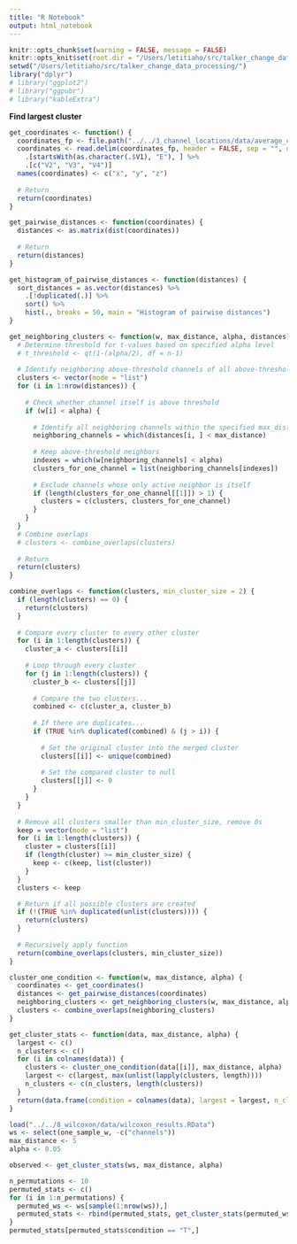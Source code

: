 ```yaml
---
title: "R Notebook"
output: html_notebook
---
```


```r
knitr::opts_chunk$set(warning = FALSE, message = FALSE) 
knitr::opts_knit$set(root.dir = "/Users/letitiaho/src/talker_change_data_processing/8_tests/")
setwd("/Users/letitiaho/src/talker_change_data_processing/")
library("dplyr")
# library("ggplot2")
# library("ggpubr")
# library("kableExtra")
```

**Find largest cluster**

```r
get_coordinates <- function() {
  coordinates_fp <- file.path("../../3_channel_locations/data/average_channel_locations.sfp")
  coordinates <- read.delim(coordinates_fp, header = FALSE, sep = "", dec = ".") %>%
    .[startsWith(as.character(.$V1), "E"), ] %>%
    .[c("V2", "V3", "V4")]
  names(coordinates) <- c("x", "y", "z")
  
  # Return
  return(coordinates)
}

get_pairwise_distances <- function(coordinates) {
  distances <- as.matrix(dist(coordinates))
  
  # Return
  return(distances)
}

get_histogram_of_pairwise_distances <- function(distances) {
  sort_distances = as.vector(distances) %>%
    .[!duplicated(.)] %>%
    sort() %>%
    hist(., breaks = 50, main = "Histogram of pairwise distances")
}

get_neighboring_clusters <- function(w, max_distance, alpha, distances) {
  # Determine threshold for t-values based on specified alpha level
  # t_threshold <- qt(1-(alpha/2), df = n-1)
  
  # Identify neighboring above-threshold channels of all above-threshold channels
  clusters <- vector(mode = "list")
  for (i in 1:nrow(distances)) {
    
    # Check whether channel itself is above threshold
    if (w[i] < alpha) {
      
      # Identify all neighboring channels within the specified max_distance
      neighboring_channels = which(distances[i, ] < max_distance)
      
      # Keep above-threshold neighbors
      indexes = which(w[neighboring_channels] < alpha)
      clusters_for_one_channel = list(neighboring_channels[indexes])
      
      # Exclude channels whose only active neighbor is itself
      if (length(clusters_for_one_channel[[1]]) > 1) {
        clusters = c(clusters, clusters_for_one_channel)
      }
    } 
  }
  # Combine overlaps
  # clusters <- combine_overlaps(clusters)
  
  # Return
  return(clusters)
}

combine_overlaps <- function(clusters, min_cluster_size = 2) {
  if (length(clusters) == 0) {
    return(clusters)
  }
  
  # Compare every cluster to every other cluster
  for (i in 1:length(clusters)) {
    cluster_a <- clusters[[i]]
    
    # Loop through every cluster
    for (j in 1:length(clusters)) {
      cluster_b <- clusters[[j]]
      
      # Compare the two clusters...
      combined <- c(cluster_a, cluster_b)
      
      # If there are duplicates...
      if (TRUE %in% duplicated(combined) & (j > i)) { 
        
        # Set the original cluster into the merged cluster
        clusters[[i]] <- unique(combined)
        
        # Set the compared cluster to null
        clusters[[j]] <- 0
      }
    }
  }
  
  # Remove all clusters smaller than min_cluster_size, remove 0s
  keep = vector(mode = "list")
  for (i in 1:length(clusters)) {
    cluster = clusters[[i]]
    if (length(cluster) >= min_cluster_size) {
      keep <- c(keep, list(cluster))
    }
  }
  clusters <- keep

  # Return if all possible clusters are created
  if (!(TRUE %in% duplicated(unlist(clusters)))) {
    return(clusters)
  }
  
  # Recursively apply function
  return(combine_overlaps(clusters, min_cluster_size))
}

cluster_one_condition <- function(w, max_distance, alpha) {
  coordinates <- get_coordinates()
  distances <- get_pairwise_distances(coordinates)
  neighboring_clusters <- get_neighboring_clusters(w, max_distance, alpha, distances)
  clusters <- combine_overlaps(neighboring_clusters)
}

get_cluster_stats <- function(data, max_distance, alpha) {
  largest <- c()
  n_clusters <- c()
  for (i in colnames(data)) {
    clusters <- cluster_one_condition(data[[i]], max_distance, alpha)
    largest <- c(largest, max(unlist(lapply(clusters, length))))
    n_clusters <- c(n_clusters, length(clusters))
  }
  return(data.frame(condition = colnames(data), largest = largest, n_clusters = n_clusters))
}
```

```r
load("../../8_wilcoxon/data/wilcoxon_results.RData")
ws <- select(one_sample_w, -c("channels"))
max_distance <- 5
alpha <- 0.05

observed <- get_cluster_stats(ws, max_distance, alpha)
```

```r
n_permutations <- 10
permuted_stats <- c()
for (i in 1:n_permutations) {
  permuted_ws <- ws[sample(1:nrow(ws)),]
  permuted_stats <- rbind(permuted_stats, get_cluster_stats(permuted_ws, max_distance, alpha))
}
permuted_stats[permuted_stats$condition == "T",]

```


